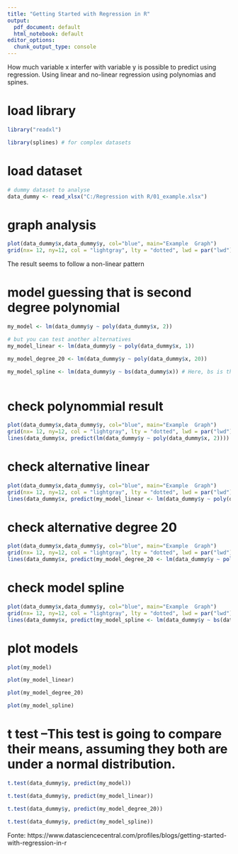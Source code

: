 ```yaml
---
title: "Getting Started with Regression in R"
output:
  pdf_document: default
  html_notebook: default
editor_options:
  chunk_output_type: console
---
```


How much variable x interfer with variable y is possible to predict using regression. 
Using linear and no-linear regression using polynomias and spines. 


# load library
```r
library("readxl")

library(splines) # for complex datasets


```

# load dataset
```r
# dummy dataset to analyse
data_dummy <- read_xlsx("C:/Regression with R/01_example.xlsx")

```

# graph analysis
```r

plot(data_dummy$x,data_dummy$y, col="blue", main="Example  Graph")
grid(nx= 12, ny=12, col = "lightgray", lty = "dotted", lwd = par("lwd"), equilogs = TRUE)

```
The result seems to follow a non-linear pattern

# model guessing that is second degree polynomial
```r

my_model <- lm(data_dummy$y ~ poly(data_dummy$x, 2))

# but you can test another alternatives
my_model_linear <- lm(data_dummy$y ~ poly(data_dummy$x, 1))

my_model_degree_20 <- lm(data_dummy$y ~ poly(data_dummy$x, 20))

my_model_spline <- lm(data_dummy$y ~ bs(data_dummy$x)) # Here, bs is the base function. Use the parameters knots and df to make the function smoother or curvier.



```

# check polynommial result
```r

plot(data_dummy$x,data_dummy$y, col="blue", main="Example  Graph")
grid(nx= 12, ny=12, col = "lightgray", lty = "dotted", lwd = par("lwd"), equilogs = TRUE)
lines(data_dummy$x, predict(lm(data_dummy$y ~ poly(data_dummy$x, 2))))

```


# check alternative linear
```r

plot(data_dummy$x,data_dummy$y, col="blue", main="Example  Graph")
grid(nx= 12, ny=12, col = "lightgray", lty = "dotted", lwd = par("lwd"), equilogs = TRUE)
lines(data_dummy$x, predict(my_model_linear <- lm(data_dummy$y ~ poly(data_dummy$x, 1))))

```

# check alternative degree 20
```r

plot(data_dummy$x,data_dummy$y, col="blue", main="Example  Graph")
grid(nx= 12, ny=12, col = "lightgray", lty = "dotted", lwd = par("lwd"), equilogs = TRUE)
lines(data_dummy$x, predict(my_model_degree_20 <- lm(data_dummy$y ~ poly(data_dummy$x, 20))))

```

# check model spline
```r

plot(data_dummy$x,data_dummy$y, col="blue", main="Example  Graph")
grid(nx= 12, ny=12, col = "lightgray", lty = "dotted", lwd = par("lwd"), equilogs = TRUE)
lines(data_dummy$x, predict(my_model_spline <- lm(data_dummy$y ~ bs(data_dummy$x))))


```


# plot models
```r

plot(my_model)

plot(my_model_linear)

plot(my_model_degree_20)

plot(my_model_spline)

```


# t test --This test is going to compare their means, assuming they both are under a normal distribution.
```r

t.test(data_dummy$y, predict(my_model))

t.test(data_dummy$y, predict(my_model_linear))

t.test(data_dummy$y, predict(my_model_degree_20))

t.test(data_dummy$y, predict(my_model_spline))


```


Fonte: 
https://www.datasciencecentral.com/profiles/blogs/getting-started-with-regression-in-r
